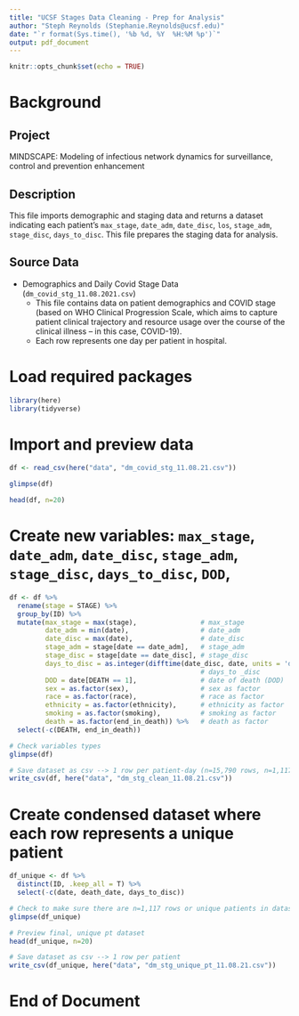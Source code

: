 ```yaml
---
title: "UCSF Stages Data Cleaning - Prep for Analysis"
author: "Steph Reynolds (Stephanie.Reynolds@ucsf.edu)"
date: "`r format(Sys.time(), '%b %d, %Y  %H:%M %p')`"
output: pdf_document
---
```


```r
knitr::opts_chunk$set(echo = TRUE)
```

# Background

## Project 
MINDSCAPE: Modeling of infectious network dynamics for surveillance, control and prevention enhancement

## Description
This file imports demographic and staging data and returns a dataset indicating each patient's `max_stage`, `date_adm`, `date_disc`, `los`, `stage_adm`, `stage_disc`, `days_to_disc`. This file prepares the staging data for analysis. 

## Source Data
  - Demographics and Daily Covid Stage Data (`dm_covid_stg_11.08.2021.csv`)
    + This file contains data on patient demographics and COVID stage (based on WHO Clinical Progression Scale, which aims to capture patient clinical trajectory and resource usage over the course of the clinical illness -- in this case, COVID-19).
    + Each row represents one day per patient in hospital. 

# Load required packages
```r
library(here)
library(tidyverse)
```

# Import and preview data 
```r
df <- read_csv(here("data", "dm_covid_stg_11.08.21.csv"))

glimpse(df)

head(df, n=20)
```

# Create new variables: `max_stage`, `date_adm`, `date_disc`, `stage_adm`, `stage_disc`, `days_to_disc`, `DOD`, 
```r
df <- df %>% 
  rename(stage = STAGE) %>%
  group_by(ID) %>% 
  mutate(max_stage = max(stage),                # max_stage
         date_adm = min(date),                  # date_adm
         date_disc = max(date),                 # date_disc
         stage_adm = stage[date == date_adm],   # stage_adm
         stage_disc = stage[date == date_disc], # stage_disc
         days_to_disc = as.integer(difftime(date_disc, date, units = 'days')),
                                                # days_to _disc
         DOD = date[DEATH == 1],                # date of death (DOD)
         sex = as.factor(sex),                  # sex as factor
         race = as.factor(race),                # race as factor
         ethnicity = as.factor(ethnicity),      # ethnicity as factor
         smoking = as.factor(smoking),          # smoking as factor
         death = as.factor(end_in_death)) %>%   # death as factor
  select(-c(DEATH, end_in_death))

# Check variables types 
glimpse(df)

# Save dataset as csv --> 1 row per patient-day (n=15,790 rows, n=1,117 unique patients) 
write_csv(df, here("data", "dm_stg_clean_11.08.21.csv"))

```

# Create condensed dataset where each row represents a unique patient 
```r
df_unique <- df %>% 
  distinct(ID, .keep_all = T) %>% 
  select(-c(date, death_date, days_to_disc))

# Check to make sure there are n=1,117 rows or unique patients in dataset
glimpse(df_unique)

# Preview final, unique pt dataset 
head(df_unique, n=20)

# Save dataset as csv --> 1 row per patient 
write_csv(df_unique, here("data", "dm_stg_unique_pt_11.08.21.csv"))
```

# End of Document
